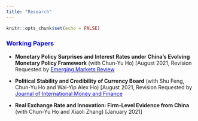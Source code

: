 ```yaml
---
title: "Research"
---
```


```r
knitr::opts_chunk$set(echo = FALSE)
```

### <span style="color: blue;">Working Papers</span>

-   **Monetary Policy Surprises and Interest Rates under China's Evolving Monetary Policy Framework** (with Chun-Yu Ho) [August 2021, Revision Requested by [<span style="color:blue;">Emerging Markets Review</span>](https://www.journals.elsevier.com/emerging-markets-review){target="_blank"}

-   **Political Stability and Credibility of Currency Board** (with Shu Feng, Chun-Yu Ho and Wai-Yip Alex Ho) [August 2021, Revision Requested by [<span style="color:blue;">Journal of International Money and Finance</span>](https://www.journals.elsevier.com/emerging-markets-review){target="_blank"}

-   **Real Exchange Rate and Innovation: Firm-Level Evidence from China** (with Chun-Yu Ho and Xiaoli Zhang) [January 2021]
